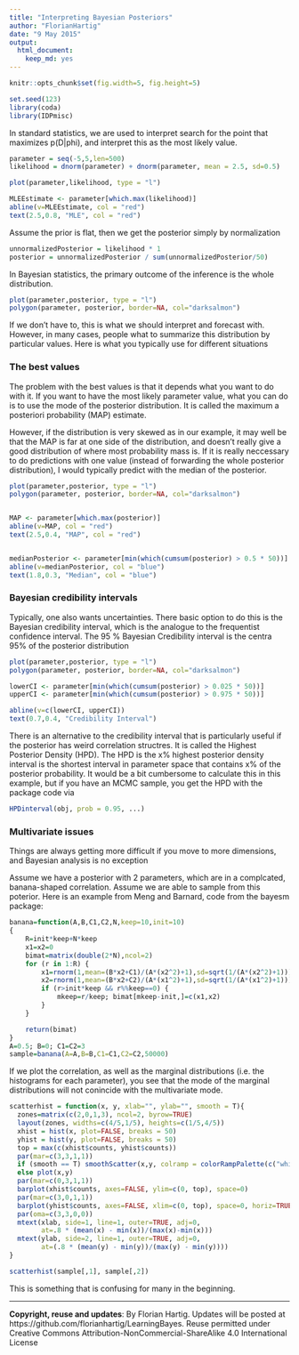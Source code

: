 ```yaml
---
title: "Interpreting Bayesian Posteriors"
author: "FlorianHartig"
date: "9 May 2015"
output:
  html_document:
    keep_md: yes
---
```


```r
knitr::opts_chunk$set(fig.width=5, fig.height=5)
```


```r
set.seed(123)
library(coda)
library(IDPmisc)
```





In standard statistics, we are used to interpret search for the point that maximizes p(D|phi), and interpret this as the most likely value. 


```r
parameter = seq(-5,5,len=500)
likelihood = dnorm(parameter) + dnorm(parameter, mean = 2.5, sd=0.5)

plot(parameter,likelihood, type = "l")

MLEEstimate <- parameter[which.max(likelihood)]
abline(v=MLEEstimate, col = "red")
text(2.5,0.8, "MLE", col = "red")

```

Assume the prior is flat, then we get the posterior simply by normalization

```r
unnormalizedPosterior = likelihood * 1 
posterior = unnormalizedPosterior / sum(unnormalizedPosterior/50) 

```

In Bayesian statistics, the primary outcome of the inference is the whole distribution. 

```r
plot(parameter,posterior, type = "l")
polygon(parameter, posterior, border=NA, col="darksalmon")
```

If we don't have to, this is what we should interpret and forecast with. However, in many cases, people what to summarize this distribution by particular values. Here is what you typically use for different situations

### The best values 

The problem with the best values is that it depends what you want to do with it. If you want to have the most likely parameter value, what you can do is to use the mode of the posterior distribution. It is called the maximum a posteriori probability (MAP) estimate. 

However, if the distribution is very skewed as in our example, it may well be that the MAP is far at one side of the distribution, and doesn't really give a good distribution of where most probability mass is. If it is really neccessary to do predictions with one value (instead of forwarding the whole posterior distribution), I would typically predict with the median of the posterior. 


```r
plot(parameter,posterior, type = "l")
polygon(parameter, posterior, border=NA, col="darksalmon")


MAP <- parameter[which.max(posterior)]
abline(v=MAP, col = "red")
text(2.5,0.4, "MAP", col = "red")


medianPosterior <- parameter[min(which(cumsum(posterior) > 0.5 * 50))]
abline(v=medianPosterior, col = "blue")
text(1.8,0.3, "Median", col = "blue")
```

### Bayesian credibility intervals

Typically, one also wants uncertainties. There basic option to do this is the Bayesian credibility interval, which is the analogue to the frequentist confidence interval. The 95 % Bayesian Credibility interval is the centra 95% of the posterior distribution


```r
plot(parameter,posterior, type = "l")
polygon(parameter, posterior, border=NA, col="darksalmon")

lowerCI <- parameter[min(which(cumsum(posterior) > 0.025 * 50))]
upperCI <- parameter[min(which(cumsum(posterior) > 0.975 * 50))]

abline(v=c(lowerCI, upperCI))
text(0.7,0.4, "Credibility Interval")

```

There is an alternative to the credibility interval that is particularly useful if the posterior has weird correlation structres. It is called the Highest Posterior Density (HPD). The HPD is the x% highest posterior density interval is the shortest interval in parameter space that contains x% of the posterior probability. It would be a bit cumbersome to calculate this in this example, but if you have an MCMC sample, you get the HPD with the package code via

```r
HPDinterval(obj, prob = 0.95, ...)
```


### Multivariate issues

Things are always getting more difficult if you move to more dimensions, and Bayesian analysis is no exception 

Assume we have a posterior with 2 parameters, which are in a complcated, banana-shaped correlation. Assume we are able to sample from this poterior. Here is an example from Meng and Barnard, code from the bayesm package:

```r
banana=function(A,B,C1,C2,N,keep=10,init=10)
{
    R=init*keep+N*keep
    x1=x2=0
    bimat=matrix(double(2*N),ncol=2)
    for (r in 1:R) {
        x1=rnorm(1,mean=(B*x2+C1)/(A*(x2^2)+1),sd=sqrt(1/(A*(x2^2)+1)))
        x2=rnorm(1,mean=(B*x2+C2)/(A*(x1^2)+1),sd=sqrt(1/(A*(x1^2)+1)))
        if (r>init*keep && r%%keep==0) {
            mkeep=r/keep; bimat[mkeep-init,]=c(x1,x2)
        }
    }

    return(bimat)
}
A=0.5; B=0; C1=C2=3
sample=banana(A=A,B=B,C1=C1,C2=C2,50000)
```


If we plot the correlation, as well as the marginal distributions (i.e. the histograms for each parameter), you see that the mode of the marginal distributions will not conincide with the multivariate mode.

```r
scatterhist = function(x, y, xlab="", ylab="", smooth = T){
  zones=matrix(c(2,0,1,3), ncol=2, byrow=TRUE)
  layout(zones, widths=c(4/5,1/5), heights=c(1/5,4/5))
  xhist = hist(x, plot=FALSE, breaks = 50)
  yhist = hist(y, plot=FALSE, breaks = 50)
  top = max(c(xhist$counts, yhist$counts))
  par(mar=c(3,3,1,1))
  if (smooth == T) smoothScatter(x,y, colramp = colorRampPalette(c("white", "darkorange", "darkred", "black")))
  else plot(x,y)
  par(mar=c(0,3,1,1))
  barplot(xhist$counts, axes=FALSE, ylim=c(0, top), space=0)
  par(mar=c(3,0,1,1))
  barplot(yhist$counts, axes=FALSE, xlim=c(0, top), space=0, horiz=TRUE)
  par(oma=c(3,3,0,0))
  mtext(xlab, side=1, line=1, outer=TRUE, adj=0, 
        at=.8 * (mean(x) - min(x))/(max(x)-min(x)))
  mtext(ylab, side=2, line=1, outer=TRUE, adj=0, 
        at=(.8 * (mean(y) - min(y))/(max(y) - min(y))))
}

scatterhist(sample[,1], sample[,2])

```


This is something that is confusing for many in the beginning. 








---
**Copyright, reuse and updates**: By Florian Hartig. Updates will be posted at https://github.com/florianhartig/LearningBayes. Reuse permitted under Creative Commons Attribution-NonCommercial-ShareAlike 4.0 International License

